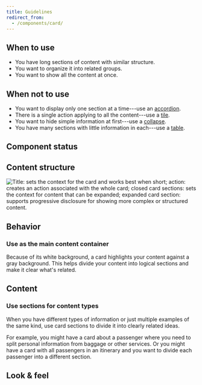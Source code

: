 ```yaml
---
title: Guidelines
redirect_from:
  - /components/card/
---
```



<ReactExample exampleId="Card-default" />

## When to use

- You have long sections of content with similar structure.
- You want to organize it into related groups.
- You want to show all the content at once.

## When not to use

- You want to display only one section at a time---use an [accordion](/components/structure/accordion/).
- There is a single action applying to all the content---use a [tile](/components/structure/tile/).
- You want to hide simple information at first---use a [collapse](/components/interaction/collapse/).
- You have many sections with little information in each---use a [table](/components/structure/table/).

## Component status

<ComponentStatus component="Card" />

## Content structure

![Title: sets the context for the card and works best when short; action: creates an action associated with the whole card; closed card sections: sets the context for content that can be expanded; expanded card section: supports progressive disclosure for showing more complex or structured content.](fileId:4QJZqvBvRrLu6t9mwObCkA;nodeId:0%3A148)

## Behavior

### Use as the main content container

Because of its white background, a card highlights your content against a gray background.
This helps divide your content into logical sections and make it clear what's related.

## Content

<DescriptionsExtraSnippet />

### Use sections for content types

When you have different types of information or just multiple examples of the same kind,
use card sections to divide it into clearly related ideas.

For example, you might have a card about a passenger
where you need to split personal information from baggage or other services.
Or you might have a card with all passengers in an itinerary
and you want to divide each passenger into a different section.

<ReactExample exampleId="Card-expand_uncontrolled" minHeight={400} />

## Look & feel

<VisualHierarchySnippet component="card" />
